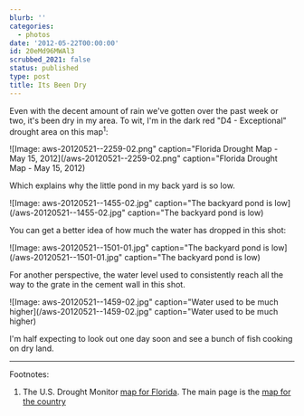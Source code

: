 ```yaml
---
blurb: ''
categories:
  - photos
date: '2012-05-22T00:00:00'
id: 20eMd96MWAl3
scrubbed_2021: false
status: published
type: post
title: Its Been Dry
---
```


Even with the decent amount of rain we've gotten over the past week or two, it's been dry in my area. To wit, I'm in the dark red "D4 - Exceptional" drought area on this map<sup>1</sup>:

![Image: aws-20120521--2259-02.png" caption="Florida Drought Map - May 15, 2012](/aws-20120521--2259-02.png" caption="Florida Drought Map - May 15, 2012)

Which explains why the little pond in my back yard is so low.

![Image: aws-20120521--1455-02.jpg" caption="The backyard pond is low](/aws-20120521--1455-02.jpg" caption="The backyard pond is low)

You can get a better idea of how much the water has dropped in this shot:

![Image: aws-20120521--1501-01.jpg" caption="The backyard pond is low](/aws-20120521--1501-01.jpg" caption="The backyard pond is low)

For another perspective, the water level used to consistently reach all the way to the grate in the cement wall in this shot.

![Image: aws-20120521--1459-02.jpg" caption="Water used to be much higher](/aws-20120521--1459-02.jpg" caption="Water used to be much higher)

I'm half expecting to look out one day soon and see a bunch of fish cooking on dry land.

---


Footnotes:

1. The U.S. Drought Monitor [map for Florida][1]. The main page is the [map for the country][2]



[1]: http://droughtmonitor.unl.edu/DM_state.htm?FL,SE

[2]: http://droughtmonitor.unl.edu/monitor.html
